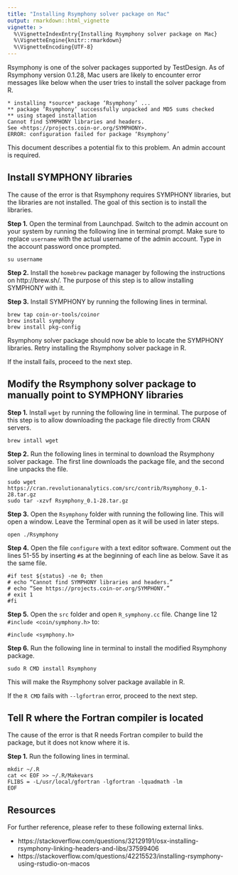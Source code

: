 ```yaml
---
title: "Installing Rsymphony solver package on Mac"
output: rmarkdown::html_vignette
vignette: >
  %\VignetteIndexEntry{Installing Rsymphony solver package on Mac}
  %\VignetteEngine{knitr::rmarkdown}
  %\VignetteEncoding{UTF-8}
---
```


Rsymphony is one of the solver packages supported by TestDesign. As of Rsymphony version 0.1.28, Mac users are likely to encounter error messages like below when the user tries to install the solver package from R.

```
* installing *source* package ‘Rsymphony’ ...
** package ‘Rsymphony’ successfully unpacked and MD5 sums checked
** using staged installation
Cannot find SYMPHONY libraries and headers.
See <https://projects.coin-or.org/SYMPHONY>.
ERROR: configuration failed for package ‘Rsymphony’
```

This document describes a potential fix to this problem. An admin account is required.

## Install SYMPHONY libraries

The cause of the error is that Rsymphony requires SYMPHONY libraries, but the libraries are not installed. The goal of this section is to install the libraries.

**Step 1.** Open the terminal from Launchpad. Switch to the admin account on your system by running the following line in terminal prompt. Make sure to replace `username` with the actual username of the admin account. Type in the account password once prompted.

```
su username
```

**Step 2.** Install the `homebrew` package manager by following the instructions on http://brew.sh/. The purpose of this step is to allow installing SYMPHONY with it.

**Step 3.** Install SYMPHONY by running the following lines in terminal.

```
brew tap coin-or-tools/coinor
brew install symphony
brew install pkg-config
```

Rsymphony solver package should now be able to locate the SYMPHONY libraries. Retry installing the Rsymphony solver package in R.

If the install fails, proceed to the next step.

## Modify the Rsymphony solver package to manually point to SYMPHONY libraries

**Step 1.** Install `wget` by running the following line in terminal. The purpose of this step is to allow downloading the package file directly from CRAN servers.

```
brew intall wget
```

**Step 2.** Run the following lines in terminal to download the Rsymphony solver package. The first line downloads the package file, and the second line unpacks the file.

```
sudo wget https://cran.revolutionanalytics.com/src/contrib/Rsymphony_0.1-28.tar.gz
sudo tar -xzvf Rsymphony_0.1-28.tar.gz
```

**Step 3.** Open the `Rsymphony` folder with running the following line. This will open a window. Leave the Terminal open as it will be used in later steps.

```
open ./Rsymphony
```

**Step 4.** Open the file `configure` with a text editor software. Comment out the lines 51-55 by inserting `#`s at the beginning of each line as below. Save it as the same file.

```
#if test ${status} -ne 0; then
# echo “Cannot find SYMPHONY libraries and headers.”
# echo “See https://projects.coin-or.org/SYMPHONY.”
# exit 1
#fi
```

**Step 5.** Open the `src` folder and open `R_symphony.cc` file. Change line 12 `#include <coin/symphony.h>` to:

```
#include <symphony.h>
```

**Step 6.** Run the following line in terminal to install the modified Rsymphony package.

```
sudo R CMD install Rsymphony
```

This will make the Rsymphony solver package available in R.

If the `R CMD` fails with `--lgfortran` error, proceed to the next step.

## Tell R where the Fortran compiler is located

The cause of the error is that R needs Fortran compiler to build the package, but it does not know where it is.

**Step 1.** Run the following lines in terminal.

```
mkdir ~/.R
cat << EOF >> ~/.R/Makevars
FLIBS = -L/usr/local/gfortran -lgfortran -lquadmath -lm
EOF
```

## Resources

For further reference, please refer to these following external links.

* https://stackoverflow.com/questions/32129191/osx-installing-rsymphony-linking-headers-and-libs/37599406
* https://stackoverflow.com/questions/42215523/installing-rsymphony-using-rstudio-on-macos

